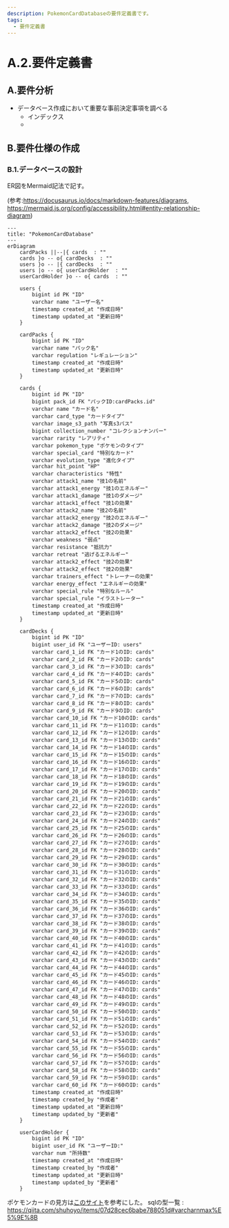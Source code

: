 ```yaml
---
description: PokemonCardDatabaseの要件定義書です。
tags:
  - 要件定義書
---
```


# A.2.要件定義書

## A.要件分析
- データベース作成において重要な事前決定事項を調べる
  - インデックス
  - 

## B.要件仕様の作成

### B.1.データベースの設計
ER図をMermaid記法で記す。

(参考:https://docusaurus.io/docs/markdown-features/diagrams,
https://mermaid.js.org/config/accessibility.html#entity-relationship-diagram)

```mermaid
---
title: "PokemonCardDatabase"
---
erDiagram
    cardPacks ||--|{ cards  : ""
    cards }o -- o{ cardDecks  : ""
    users }o -- |{ cardDecks  : ""
    users |o -- o{ userCardHolder  : ""
    userCardHolder }o -- o{ cards  : ""

    users {
        bigint id PK "ID"
        varchar name "ユーザー名"
        timestamp created_at "作成日時"
        timestamp updated_at "更新日時"
    }

    cardPacks {
        bigint id PK "ID"
        varchar name "パック名"
        varchar regulation "レギュレーション"
        timestamp created_at "作成日時"
        timestamp updated_at "更新日時"
    }

    cards {
        bigint id PK "ID"
        bigint pack_id FK "パックID:cardPacks.id"
        varchar name "カード名"
        varchar card_type "カードタイプ"
        varchar image_s3_path "写真s3パス"
        bigint collection_number "コレクションナンバー"
        varchar rarity "レアリティ"
        varchar pokemon_type "ポケモンのタイプ"
        varchar special_card "特別なカード"
        varchar evolution_type "進化タイプ"
        varchar hit_point "HP"
        varchar characteristics "特性"
        varchar attack1_name "技1の名前"
        varchar attack1_energy "技1のエネルギー"
        varchar attack1_damage "技1のダメージ"
        varchar attack1_effect "技1の効果"
        varchar attack2_name "技2の名前"
        varchar attack2_energy "技2のエネルギー"
        varchar attack2_damage "技2のダメージ"
        varchar attack2_effect "技2の効果"
        varchar weakness "弱点"
        varchar resistance "抵抗力"
        varchar retreat "逃げるエネルギー"
        varchar attack2_effect "技2の効果"
        varchar attack2_effect "技2の効果"
        varchar trainers_effect "トレーナーの効果"
        varchar energy_effect "エネルギーの効果"
        varchar special_rule "特別なルール"
        varchar special_rule "イラストレーター"
        timestamp created_at "作成日時"
        timestamp updated_at "更新日時"
    }

    cardDecks {
        bigint id PK "ID"
        bigint user_id FK "ユーザーID: users"
        varchar card_1_id FK "カード1のID: cards"
        varchar card_2_id FK "カード2のID: cards"
        varchar card_3_id FK "カード3のID: cards"
        varchar card_4_id FK "カード4のID: cards"
        varchar card_5_id FK "カード5のID: cards"
        varchar card_6_id FK "カード6のID: cards"
        varchar card_7_id FK "カード7のID: cards"
        varchar card_8_id FK "カード8のID: cards"
        varchar card_9_id FK "カード9のID: cards"
        varchar card_10_id FK "カード10のID: cards"
        varchar card_11_id FK "カード11のID: cards"
        varchar card_12_id FK "カード12のID: cards"
        varchar card_13_id FK "カード13のID: cards"
        varchar card_14_id FK "カード14のID: cards"
        varchar card_15_id FK "カード15のID: cards"
        varchar card_16_id FK "カード16のID: cards"
        varchar card_17_id FK "カード17のID: cards"
        varchar card_18_id FK "カード18のID: cards"
        varchar card_19_id FK "カード19のID: cards"
        varchar card_20_id FK "カード20のID: cards"
        varchar card_21_id FK "カード21のID: cards"
        varchar card_22_id FK "カード22のID: cards"
        varchar card_23_id FK "カード23のID: cards"
        varchar card_24_id FK "カード24のID: cards"
        varchar card_25_id FK "カード25のID: cards"
        varchar card_26_id FK "カード26のID: cards"
        varchar card_27_id FK "カード27のID: cards"
        varchar card_28_id FK "カード28のID: cards"
        varchar card_29_id FK "カード29のID: cards"
        varchar card_30_id FK "カード30のID: cards"
        varchar card_31_id FK "カード31のID: cards"
        varchar card_32_id FK "カード32のID: cards"
        varchar card_33_id FK "カード33のID: cards"
        varchar card_34_id FK "カード34のID: cards"
        varchar card_35_id FK "カード35のID: cards"
        varchar card_36_id FK "カード36のID: cards"
        varchar card_37_id FK "カード37のID: cards"
        varchar card_38_id FK "カード38のID: cards"
        varchar card_39_id FK "カード39のID: cards"
        varchar card_40_id FK "カード40のID: cards"
        varchar card_41_id FK "カード41のID: cards"
        varchar card_42_id FK "カード42のID: cards"
        varchar card_43_id FK "カード43のID: cards"
        varchar card_44_id FK "カード44のID: cards"
        varchar card_45_id FK "カード45のID: cards"
        varchar card_46_id FK "カード46のID: cards"
        varchar card_47_id FK "カード47のID: cards"
        varchar card_48_id FK "カード48のID: cards"
        varchar card_49_id FK "カード49のID: cards"
        varchar card_50_id FK "カード50のID: cards"
        varchar card_51_id FK "カード51のID: cards"
        varchar card_52_id FK "カード52のID: cards"
        varchar card_53_id FK "カード53のID: cards"
        varchar card_54_id FK "カード54のID: cards"
        varchar card_55_id FK "カード55のID: cards"
        varchar card_56_id FK "カード56のID: cards"
        varchar card_57_id FK "カード57のID: cards"
        varchar card_58_id FK "カード58のID: cards"
        varchar card_59_id FK "カード59のID: cards"
        varchar card_60_id FK "カード60のID: cards"
        timestamp created_at "作成日時"
        timestamp created_by "作成者"
        timestamp updated_at "更新日時"
        timestamp updated_by "更新者"
    }

    userCardHolder {
        bigint id PK "ID"
        bigint user_id FK "ユーザーID:"
        varchar num "所持数"
        timestamp created_at "作成日時"
        timestamp created_by "作成者"
        timestamp updated_at "更新日時"
        timestamp updated_by "更新者"
    }

```

ポケモンカードの見方は[このサイト](https://snkrdunk.com/articles/15397/)を参考にした。
sqlの型一覧 : https://qiita.com/shuhoyo/items/07d28cec6babe788051d#varcharnmax%E5%9E%8B
